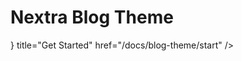 
# Nextra Blog Theme

<Cards>
  <Cards.Card
    icon={<ChevronRightIcon />}
    title="Get Started"
    href="/docs/blog-theme/start"
  />
</Cards>
